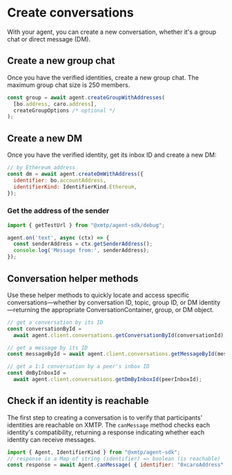 # Create conversations

With your agent, you can create a new conversation, whether it's a group chat or direct message (DM).

## Create a new group chat

Once you have the verified identities, create a new group chat. The maximum group chat size is 250 members.

```js [Node]
const group = await agent.createGroupWithAddresses(
  [bo.address, caro.address],
  createGroupOptions /* optional */
);
```


## Create a new DM

Once you have the verified identity, get its inbox ID and create a new DM:

```js [Node]
// by Ethereum address
const dm = await agent.createDmWithAddress({
  identifier: bo.accountAddress,
  identifierKind: IdentifierKind.Ethereum,
});
```


### Get the address of the sender

```ts [Node]
import { getTestUrl } from "@xmtp/agent-sdk/debug";

agent.on('text', async (ctx) => {
  const senderAddress = ctx.getSenderAddress();
  console.log('Message from:', senderAddress);
});
```

## Conversation helper methods

Use these helper methods to quickly locate and access specific conversations—whether by conversation ID, topic, group ID, or DM identity—returning the appropriate ConversationContainer, group, or DM object.

```js [Node]
// get a conversation by its ID
const conversationById =
  await agent.client.conversations.getConversationById(conversationId);

// get a message by its ID
const messageById = await agent.client.conversations.getMessageById(messageId);

// get a 1:1 conversation by a peer's inbox ID
const dmByInboxId =
  await agent.client.conversations.getDmByInboxId(peerInboxId);
```



## Check if an identity is reachable

The first step to creating a conversation is to verify that participants' identities are reachable on XMTP. The `canMessage` method checks each identity's compatibility, returning a response indicating whether each identity can receive messages.

```js [Node]
import { Agent, IdentifierKind } from "@xmtp/agent-sdk";
// response is a Map of string (identifier) => boolean (is reachable)
const response = await Agent.canMessage( { identifier: "0xcaroAddress", identifierKind: IdentifierKind.Ethereum });
```